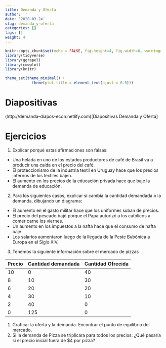 ```yaml
---
title: Demanda y Oferta
author: ''
date: '2020-03-24'
slug: demanda-y-oferta
categories: []
tags: []
weight: 4
---
```



```r
knitr::opts_chunk$set(echo = FALSE, fig.height=4, fig.width=6, warning=FALSE, message = FALSE)
library(tidyverse)
library(ggrepel)
library(cowplot)
library(knitr)

theme_set(theme_minimal() + 
            theme(plot.title = element_text(hjust = 0.5)))

```
# Diapositivas

(http://demanda--diapos-econ.netlify.com)[Diapositivas Demanda y Oferta]


# Ejercicios

1) Explicar porqué estas afirmaciones son falsas:
  - Una helada en uno de los estados productores de café de Brasil va a producir una caída en el precio del café.
  - El proteccionismo de la industria textil en Uruguay hace que los precios internos de los textiles bajen.
  - El aumento en los precios de la educación privada hace que baje la demanda de educación.
2) Para los siguientes casos, explicar si cambia la cantidad demandada o la demanda, dibujando un diagrama:
  - El aumento en el gasto militar hace que los uniformes suban de precios.
  - El precio del pescado bajó porque el Papa autorizó a los católicos a comer carne los viernes.
  - Un aumento en los impuestos a la nafta hace que el consumo de nafta baje.
  - Los salarios aumentaron luego de la llegada de la Peste Bubónica a Europa en el Siglo XIV.
  
3) Tenemos la siguiente información sobre el mercado de pizzas

Precio | Cantidad demandada  | Cantidad Ofrecida
-------| ------------------- |-------------
10     | 0                   | 40
8      | 10                  | 30
6      | 20                  | 20
4      | 30                  | 10
2      | 40                  | 0 
0      | 125                 | 0

1) Graficar la oferta y la demanda. Encontrar el punto de equilibrio del mercado. 
2) Si la demanda de Pizza se triplicara para todos los precios: ¿Qué pasaría si el precio inicial fuera de $4 por pizza?